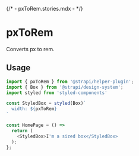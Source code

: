 {/* - pxToRem.stories.mdx - */}


<Meta title="utils/pxToRem" />

# pxToRem

Converts px to rem.

## Usage

```js
import { pxToRem } from '@strapi/helper-plugin';
import { Box } from '@strapi/design-system';
import styled from 'styled-components'

const StyledBox = styled(Box)`
  width: ${pxToRem}
`

const HomePage = () =>
  return (
    <StyledBox>I'm a sized box</StyledBox>
  );
};
```
